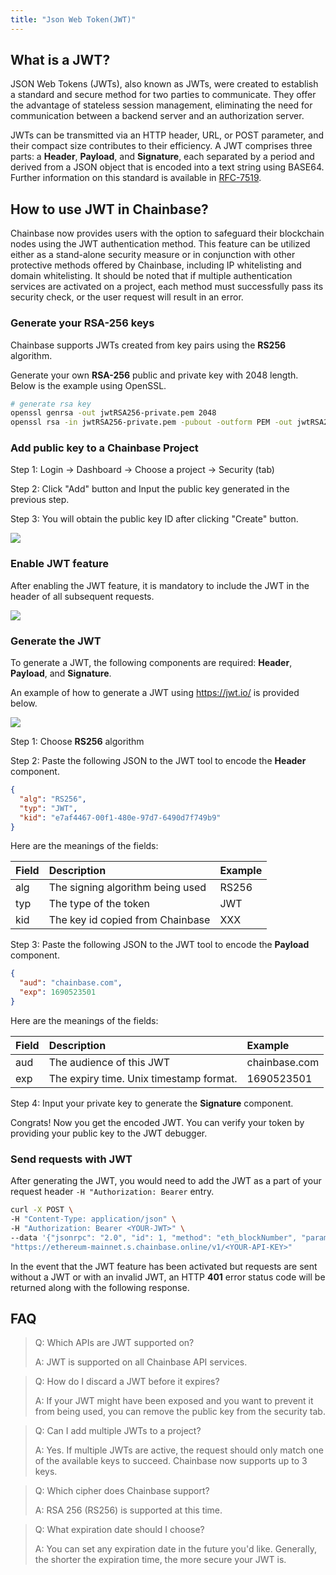 ```yaml
---
title: "Json Web Token(JWT)"
---
```


## What is a JWT?

JSON Web Tokens (JWTs), also known as JWTs, were created to establish a standard and secure method for two parties to communicate. They offer the advantage of stateless session management, eliminating the need for communication between a backend server and an authorization server.

JWTs can be transmitted via an HTTP header, URL, or POST parameter, and their compact size contributes to their efficiency. A JWT comprises three parts: a **Header**, **Payload**, and **Signature**, each separated by a period and derived from a JSON object that is encoded into a text string using BASE64. Further information on this standard is available in [RFC-7519](https://tools.ietf.org/html/rfc7519).

## How to use JWT in Chainbase?

Chainbase now provides users with the option to safeguard their blockchain nodes using the JWT authentication method. This feature can be utilized either as a stand-alone security measure or in conjunction with other protective methods offered by Chainbase, including IP whitelisting and domain whitelisting. It should be noted that if multiple authentication services are activated on a project, each method must successfully pass its security check, or the user request will result in an error.

### Generate your RSA-256 keys

Chainbase supports JWTs created from key pairs using the **RS256** algorithm.

Generate your own **RSA-256** public and private key with 2048 length. Below is the example using OpenSSL.

```bash
# generate rsa key
openssl genrsa -out jwtRSA256-private.pem 2048
openssl rsa -in jwtRSA256-private.pem -pubout -outform PEM -out jwtRSA256-public.pem
```

### Add public key to a Chainbase Project

Step 1: Login -> Dashboard -> Choose a project -> Security (tab)

Step 2: Click "Add" button and Input the public key generated in the previous step.

Step 3: You will obtain the public key ID after clicking "Create" button.

<Frame caption="Input the public key">
    <img src="https://files.readme.io/7831acc-image.png" />
</Frame>


### Enable JWT feature

After enabling the JWT feature, it is mandatory to include the JWT in the header of all subsequent requests.

<Frame caption="Require JWT for all requests">
    <img src="https://files.readme.io/d0ac1f2-image.png" />
</Frame>


### Generate the JWT

To generate a JWT, the following components are required: **Header**, **Payload**, and **Signature**.

An example of how to generate a JWT using https://jwt.io/ is provided below.

<Frame caption="Encode and verify JWT using the debugger">
    <img src="https://files.readme.io/bad111d-image.png" />
</Frame>


Step 1: Choose **RS256** algorithm

Step 2: Paste the following JSON to the JWT tool to encode the **Header** component.

```json
{
  "alg": "RS256",
  "typ": "JWT",
  "kid": "e7af4467-00f1-480e-97d7-6490d7f749b9"
}
```

Here are the meanings of the fields:

| Field | Description                      | Example |
| :---- | :------------------------------- | :------ |
| alg   | The signing algorithm being used | RS256   |
| typ   | The type of the token            | JWT     |
| kid   | The key id copied from Chainbase | XXX     |

Step 3: Paste the following JSON to the JWT tool to encode the **Payload** component.

```json
{
  "aud": "chainbase.com",
  "exp": 1690523501
}
```

Here are the meanings of the fields:

| Field | Description                             | Example       |
| :---- | :-------------------------------------- | :------------ |
| aud   | The audience of this JWT                | chainbase.com |
| exp   | The expiry time. Unix timestamp format. | 1690523501    |

Step 4: Input your private key to generate the **Signature** component.

Congrats! Now you get the encoded JWT. You can verify your token by providing your public key to the JWT debugger.

### Send requests with JWT

After generating the JWT, you would need to add the JWT as a part of your request header `-H "Authorization: Bearer` entry.

```bash
curl -X POST \
-H "Content-Type: application/json" \
-H "Authorization: Bearer <YOUR-JWT>" \
--data '{"jsonrpc": "2.0", "id": 1, "method": "eth_blockNumber", "params": []}' \
"https://ethereum-mainnet.s.chainbase.online/v1/<YOUR-API-KEY>"
```

In the event that the JWT feature has been activated but requests are sent without a JWT or with an invalid JWT, an HTTP **401** error status code will be returned along with the following response.

## FAQ

> Q: Which APIs are JWT supported on?
>
> A: JWT is supported on all Chainbase API services.

> Q: How do I discard a JWT before it expires?
>
> A: If your JWT might have been exposed and you want to prevent it from being used, you can remove the public key from the security tab.

>Q: Can I add multiple JWTs to a project?
>
>A: Yes. If multiple JWTs are active, the request should only match one of the available keys to succeed. Chainbase now supports up to 3 keys.

>Q: Which cipher does Chainbase support?
>
>A: RSA 256 (RS256) is supported at this time.

>Q: What expiration date should I choose?
>
>A: You can set any expiration date in the future you'd like. Generally, the shorter the expiration time, the more secure your JWT is.
